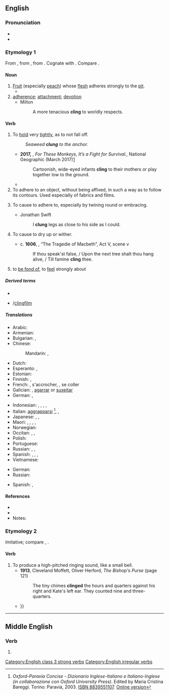 ==English==

===Pronunciation===
* {{IPA|/ˈklɪŋ/|lang=en}}
* {{rhymes|ɪŋ|lang=en}}

===Etymology 1===
From {{inh|en|enm|clingen}}, from {{inh|en|ang|clingan|t=to adhere}}, from {{inh|en|gem-pro|*klinganą}}. Cognate with {{cog|da|klynge|t=to cluster, to crowd}}. Compare {{m|en|clump}}.

====Noun====
{{en-noun}}

# [[fruit|Fruit]] (especially [[peach]]) whose [[flesh]] adheres strongly to the [[pit]].
#* {{quote-text|year=1908|author={{w|O. Henry}}|title=Hostages to Momus|passage=Antelope steaks and fried liver to begin on, and venison cutlets with chili con carne and pineapple fritters, and then some sardines and mixed pickles; and top it off with a can of yellow '''clings''' and a bottle of beer.}}
# [[adherence]]; [[attachment]]; [[devotion]]
#* Milton
#*: A more tenacious '''cling''' to worldly respects.

====Verb====
{{en-verb|clings|clinging|clung}}

# {{senseid|en|hold tightly}}To [[hold]] very [[tight]]ly, as to not fall off.
#: ''Seaweed '''clung''' to the anchor.''
#* '''2017,''' {{w|Jennifer S. Holland}}, ''For These Monkeys, It’s a Fight for Survival.'', National Geographic (March 2017)[http://www.nationalgeographic.com/magazine/2017/03/macaques-monkeys-indonesia-endangered-pet-trade/]
#*: Cartoonish, wide-eyed infants '''cling''' to their mothers or play together low to the ground.
#* {{quote-book|1823|Felicia Dorothea Browne Hemans|The Vespers of Palermo|https://www.worldcat.org/title/vespers-of-palermo-a-tragedy-in-5-acts/oclc/722355055||And what hath life for thee / That thou shouldst '''cling''' to it thus?|section=Act the First}}
# To adhere to an object, without being affixed, in such a way as to follow its contours. Used especially of fabrics and films.
# {{lb|en|transitive}} To cause to adhere to, especially by twining round or embracing.
#* Jonathan Swift
#*: I '''clung''' legs as close to his side as I could.
# {{lb|en|transitive}} To cause to dry up or wither.
#* c. '''1606''', {{w|William Shakespeare}}, “The Tragedie of Macbeth”, Act V, scene v
#*: If thou speak'st false, / Upon the next tree shalt thou hang alive, / Till famine '''cling''' thee.
# {{lb|en|figurative|with preposition to}} to [[be fond of]], to [[feel]] strongly about

=====Derived terms=====
* {{l|en|clingy}}
* {{l|en|cling film}}/[[clingfilm]]

=====Translations=====
{{trans-top|hold tightly}}
* Arabic: {{t|ar|تَمَسَّكَ}}
* Armenian: {{t+|hy|կառչել}}
* Bulgarian: {{t+|bg|прилепвам}}, {{t|bg|придържам се о}}
* Chinese:
*: Mandarin: {{t|cmn|粘住|tr=niánzhù|sc=Hani}}, {{t+|cmn|依附|tr=yīfù|sc=Hani}}
* Dutch: {{t+|nl|klampen}}
* Esperanto: {{t|eo|alkroĉiĝi}}, {{t|eo|alkroĉi sin}}
* Estonian: {{t|et|liibuma}}
* Finnish: {{t|fi|takertua}}, {{t+|fi|tarrautua}}
* French: {{t+|fr|accrocher}}, s'accrocher, {{t+|fr|coller}}, se coller
* Galician: {{t+|gl|soster}}, [[agarrar]] or [[suxeitar]]
* German: {{t+|de|haften}}, {{t+|de|klammern}}
{{trans-mid}}
* Indonesian: {{t+|id|sangkut|alt=menyangkut}}, {{t+|id|sangkut|alt=menyangkutkan}}, {{t+|id|gantung|alt=bergantung}}, {{t+|id|gantung|alt=menggantung}}, {{t+|id|gantung|alt=menggantungkan}}
* Italian: [[aggrapparsi]] <ref>''Oxford-Paravia Concise - Dizionario Inglese-Italiano e Italiano-Inglese (in collaborazione con Oxford University Press)''. Edited by Maria Cristina Bareggi. Torino: Paravia, 2003. [[W:Wikipedia:book sources|ISBN 8839551107]]. [http://www.oxfordparavia.it/ Online version]</ref>, {{t+|it|abbarbicarsi}}, {{t|it|appiccicarsi}}
* Japanese: {{t+|ja|掛ける|tr=かける, kakeru}}, {{t|ja|ぶら下がる|tr=ぶらさがる, burasagaru}} {{qualifier|intransitive}}, {{t|ja|ぶら下げる|tr=ぶらさげる, burasageru}} {{qualifier|transitive}}
* Maori: {{t|mi|whakaawhiawhi}}, {{t|mi|aropiri}}, {{t|mi|napi}}, {{t|mi|nanapi}}, {{t|mi|tāmaua}}
* Norwegian: {{t|no|klenge}}
* Occitan: {{t+|oc|agafar}}, {{t+|oc|agantar}}, {{t+|oc|sasir}}
* Polish: {{t|pl|przylgnąć}}
* Portuguese: {{t+|pt|agarrar}}
* Russian: {{t+|ru|льнуть}}, {{t+|ru|прилипа́ть}}, {{t+|ru|цепля́ться}}
* Spanish: {{t+|es|sostener}}, {{t+|es|aferrar|alt=aferrarse}}, {{t+|es|sujetar}}, {{t+|es|agarrar|alt=agarrarse}}
* Vietnamese: {{t+|vi|bám}}
{{trans-bottom}}

{{trans-top|(figuratively) feel strongly about}}
* German: {{t+|de|hängen|alt=hängen an}}
* Russian: {{t+|ru|цепля́ться}} {{t+|ru|за}}
{{trans-mid}}
* Spanish: {{t|es|estar apegado|alt=estar apegado a}}, {{t+|es|aferrarse}}
{{trans-bottom}}

====References====
* {{R:Century 1911}}
* {{R:Webster 1913}}
* Notes:
<references/>

===Etymology 2===
Imitative; compare {{m|en|clink}}, {{m|en|clang}}.

====Verb====
{{en-verb}}

# To produce a high-pitched ringing sound, like a small bell.
#* '''1913''', Cleveland Moffett, ‎Oliver Herford, ''The Bishop's Purse'' (page 121)
#*: The tiny chimes '''clinged''' the hours and quarters against his right and Kate's left ear. They counted nine and three-quarters.
#* {{quote-text|year=2003|author=Femi Abodunrin|title=The Dancing Masquerade|page=24|passage=The latter, armed with the most famous tool of their trade — tiny '''clinging''' bells — created a small band of untrained orchestra giving their part of the market a festive outlook {{...}}}}

[[Category:English class 3 strong verbs]]
[[Category:English irregular verbs]]

----

==Middle English==

===Verb===
{{head|enm|verb}}

# {{alt form|lang=enm|clingen}}
